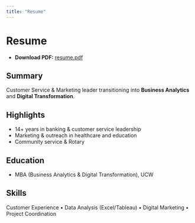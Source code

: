 ```yaml
---
title: "Resume"
---
```


# Resume

- **Download PDF:** [resume.pdf](assets/resume.pdf){download=true}

## Summary
Customer Service & Marketing leader transitioning into **Business Analytics** and **Digital Transformation**.

## Highlights
- 14+ years in banking & customer service leadership  
- Marketing & outreach in healthcare and education  
- Community service & Rotary  

## Education
- MBA (Business Analytics & Digital Transformation), UCW  

## Skills
Customer Experience • Data Analysis (Excel/Tableau) • Digital Marketing • Project Coordination

